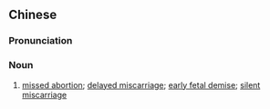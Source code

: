 {{also|稽留流产}}
==Chinese==
{{zh-forms|s=稽留流产|type=22}}

===Pronunciation===
{{zh-pron
|m=jīliú liúchǎn
|cat=n
}}

===Noun===
{{zh-noun}}

# {{lb|zh|medicine}} [[missed abortion]]; [[delayed miscarriage]]; [[early fetal demise]]; [[silent miscarriage]]